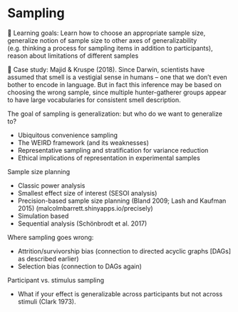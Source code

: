 # Sampling

::: {.learning-goals}
🍎 Learning goals: Learn how to choose an appropriate sample size, generalize notion of sample size to other axes of generalizability (e.g. thinking a process for sampling items in addition to participants), reason about limitations of different samples
:::

::: {.case-study}
🔬 Case study: Majid & Kruspe (2018). Since Darwin, scientists have assumed that smell is a vestigial sense in humans – one that we don’t even bother to encode in language. But in fact this inference may be based on choosing the wrong sample, since multiple hunter-gatherer groups appear to have large vocabularies for consistent smell description. 
:::

The goal of sampling is generalization: but who do we want to generalize to?

  - Ubiquitous convenience sampling
  - The WEIRD framework (and its weaknesses)
  - Representative sampling and stratification for variance reduction
  - Ethical implications of representation in experimental samples

Sample size planning

  - Classic power analysis 
  - Smallest effect size of interest (SESOI analysis)
  - Precision-based sample size planning (Bland 2009; Lash and Kaufman 2015) (malcolmbarrett.shinyapps.io/precisely)
  - Simulation based 
  - Sequential analysis (Schönbrodt et al. 2017)

Where sampling goes wrong:

  - Attrition/survivorship bias (connection to directed acyclic graphs [DAGs] as described earlier)
  - Selection bias (connection to DAGs again)

Participant vs. stimulus sampling

  - What if your effect is generalizable across participants but not across stimuli (Clark 1973).
